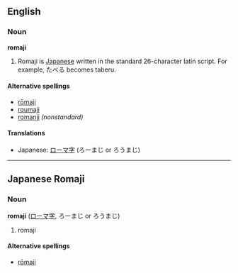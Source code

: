 ==English==
===Noun===
'''romaji'''

#Romaji is [[Japanese]] written in the standard 26-character latin script. For example, &#12383;&#12409;&#12427; becomes taberu.

====Alternative spellings====
*[[rōmaji]]
*[[roumaji]]
*[[romanji]] ''(nonstandard)''

====Translations====
*Japanese: [[ローマ字]] (ろーまじ or ろうまじ)

----

==Japanese Romaji==
===Noun===
'''romaji''' ([[ローマ字]], ろーまじ or ろうまじ)

# romaji

====Alternative spellings====
*[[rōmaji]]